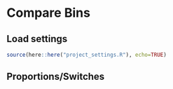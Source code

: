 # Compare Bins

## Load settings

```r
source(here::here("project_settings.R"), echo=TRUE)
```


## Proportions/Switches

```r



```
